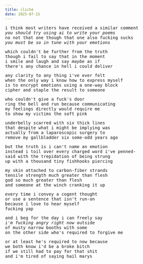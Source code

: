 ```yaml
---
title: cliché
date: 2025-07-15
---
```



<pre>i think most writers have received a similar comment
<i>you should try using ai to write your poems</i>
no not that one though that one also fucking sucks
<i>you must be so in tune with your emotions</i></pre>

<pre>which couldn't be further from the truth
though i fail to say that in the moment
i smile and laugh and say <i>maybe</i> as if
there's any chance in hell i could deliver</pre>

<pre>any clarity to any thing i've ever felt
when the only way i know how to express myself
is to encrypt emotions using a one-way block
cipher and staple the result to someone</pre>

<pre>who couldn't give a fuck's door
ring the bell and run because communicating
my feelings directly would require me
to show my victims the soft pink</pre>

<pre>underbelly scarred with six thick lines
that despite what i might be implying was
actually from a laparoscopic surgery to
remove my gallbladder six some-odd years ago</pre>

<pre>but the truth is i can't name an emotion
instead i toil over every charged word i've penned-
said with the trepidation of being strung
up with a thousand tiny fishhooks piercing</pre>

<pre>my skin attached to carbon-fiber strands
tensile strength much greater than flesh
god so much greater than flesh
and someone at the winch cranking it up</pre>

<pre>every time i convey a cogent thought
or use a sentence that isn't run-on
because i love to hear myself
fucking yap</pre>

<pre>and i beg for the day i can freely say
<i>i'm fucking angry right now</i> outside
of musty narrow booths with some <b><Shift options={['man', 'pedo', 'fucker', 'priest', 'asshole']} /></b>
on the other side who's required to forgive me</pre>

<pre>or at least he's required to now because
we both know i'd be a broke bitch
if we still had to pay for that shit
and i'm tired of saying hail marys</pre>
